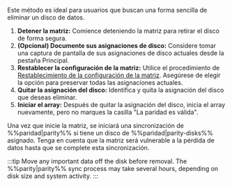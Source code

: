 Este método es ideal para usuarios que buscan una forma sencilla de eliminar un disco de datos.

1. **Detener la matriz:** Comience deteniendo la matriz para retirar el disco de forma segura.
2. **(Opcional) Documente sus asignaciones de disco:** Considere tomar una captura de pantalla de sus asignaciones de disco actuales desde la pestaña Principal.
3. **Restablecer la configuración de la matriz:** Utilice el procedimiento de [Restablecimiento de la configuración de la matriz](#reset-the-array-configuration). Asegúrese de elegir la opción para preservar todas las asignaciones actuales.
4. **Quitar la asignación del disco:** Identifica y quita la asignación del disco que deseas eliminar.
5. **Iniciar el array:** Después de quitar la asignación del disco, inicia el array nuevamente, pero no marques la casilla "La paridad es válida".

Una vez que inicie la matriz, se iniciará una sincronización de %%paridad|parity%% si tiene un disco de %%paridad|parity-disks%% asignado. Tenga en cuenta que la matriz será vulnerable a la pérdida de datos hasta que se complete esta sincronización.

:::tip
Move any important data off the disk before removal. The %%parity|parity%% sync process may take several hours, depending on disk size and system activity.
:::
